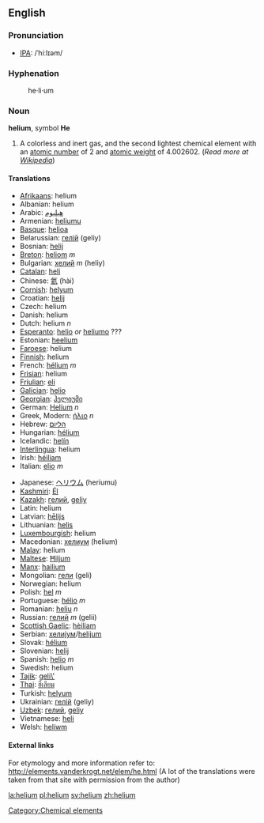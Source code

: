{{See|Helium}}

==English==
{{elements|He|Hydrogen|H|Lithium|Li}}
=== Pronunciation ===
*[[IPA]]: /ˈhiːlɪəm/

===Hyphenation===
:he&middot;li&middot;um
=== Noun ===
'''helium''', symbol '''He'''

# A colorless and inert gas, and the second lightest chemical element with an [[atomic number]] of 2 and [[atomic weight]] of 4.002602. (''Read more at [[w:Helium|Wikipedia]]'')

==== Translations ====
{{top}}
*[[Afrikaans]]: helium
*Albanian: helium
*Arabic: [[هيليوم]]
*Armenian: [[heliumu]]
*[[Basque]]: [[helioa]]
*Belarussian: [[гелій]] (geliy)
*Bosnian: [[helij]]
*[[Breton]]: [[heliom]] ''m''
*Bulgarian: [[хелий]] ''m'' (heliy)
*[[Catalan]]: [[heli]]
*Chinese: [[氦]] (hài)
*[[Cornish]]: [[helyum]]
*Croatian: [[helij]]
*Czech: helium
*Danish: helium
*Dutch: helium ''n''
*[[Esperanto]]: [[helio]] ''or'' [[heliumo]] ???
*Estonian: [[heelium]]
*[[Faroese]]: helium
*[[Finnish]]: helium
*French: [[hélium]] ''m''
*[[Frisian]]: helium
*[[Friulian]]: [[eli]]
*[[Galician]]: [[helio]]
*[[Georgian]]: [[ჰელიუმი]]
*German: [[Helium]] ''n''
*Greek, Modern: [[ήλιο]] ''n''
*Hebrew: [[הליום]]
*Hungarian: [[hélium]]
*Icelandic: [[helín]]
*[[Interlingua]]: helium
*Irish: [[héiliam]]
*Italian: [[elio]] ''m''
{{mid}}
*Japanese: [[ヘリウム]] (heriumu)
*[[Kashmiri]]: [[Él]]
*[[Kazakh]]: [[гелий]], [[geliy]]
*Latin: helium
*Latvian: [[hēlijs]]
*Lithuanian: [[helis]]
*[[Luxembourgish]]: helium
*Macedonian: [[хелиум]] (helium)
*[[Malay]]: helium
*[[Maltese]]: [[Ħiljum]]
*[[Manx]]: [[hailium]]
*Mongolian: [[гели]] (geli)
*Norwegian: helium
*Polish: [[hel]] ''m''
*Portuguese: [[hélio]] ''m''
*Romanian: [[heliu]] ''n''
*Russian: [[гелий]] ''m'' (gelii)
*[[Scottish Gaelic]]: [[hèiliam]]
*Serbian: [[хелијум]]/[[helijum]]
*Slovak: [[hélium]]
*Slovenian: [[helij]]
*Spanish: [[helio]] ''m''
*Swedish: helium
*[[Tajik]]: [[geli\']]
*[[Thai]]: [[ฮีเลียม]]
*Turkish: [[helyum]]
*Ukrainian: [[гелій]] (geliy)
*[[Uzbek]]: [[гелий]], [[geliy]]
*Vietnamese: [[heli]]
*Welsh: [[heliwm]]
{{bottom}}

====External links====
For etymology and more information refer to:
http://elements.vanderkrogt.net/elem/he.html
(A lot of the translations were taken from that site with permission from the author)

[[Category:Chemical elements]]

[[la:helium]]
[[pl:helium]]
[[sv:helium]]
[[zh:helium]]